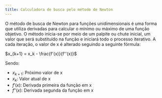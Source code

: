 ```yaml
---
title: Calculadora de busca pelo método de Newton
---
```



O método de busca de Newton para funções unidimensionais é uma forma que utiliza derivadas para calcular o mínimo ou máximo de uma função objetivo. O método inicia-se por meio de um palpite ou chute inicial, um valor que será substituído na função e iniciará todo o processo iterativo. A cada iteração, o valor de x é alterado seguindo a seguinte fórmula:

$x_{k+1} = x_k - \frac{f'(x)}{f''(x)}$

Sendo:

* $x_{k+1}$: Próximo valor de x
* $x_k$: Valor atual de x
* $f'(x)$: Derivada primeira da função em x
* $f''(x)$: Derivada segunda da função em x


